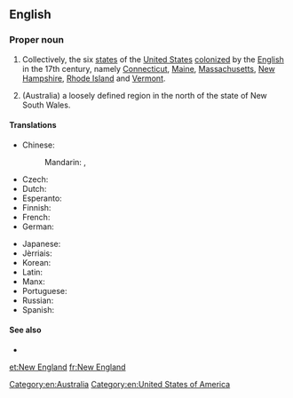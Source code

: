 ==English==

===Proper noun===
{{en-proper noun|sg=[[new|New]] [[England]]}}

# {{US}} Collectively, the six [[state]]s of the [[United States]] [[colonize]]d by the [[English]] in the 17th century, namely [[Connecticut]], [[Maine]], [[Massachusetts]], [[New Hampshire]], [[Rhode Island]] and [[Vermont]].
# (Australia) a loosely defined region in the north of the state of New South Wales.

====Translations====
{{trans-top|six states of the United States}}
* Chinese:
*: Mandarin: {{t|cmn|新英格蘭}}, {{t|cmn|新英格兰|tr=xīnyīnggélán}}
* Czech: {{t-|cs|Nová Anglie|f}}
* Dutch: {{t|nl|New England}}
* Esperanto: {{t|eo|Nov-Anglio}}
* Finnish: {{t|fi|Uusi-Englanti}}
* French: {{t+|fr|Nouvelle-Angleterre|f}}
* German: {{t-|de|Neuengland}}
{{trans-mid}}
* Japanese: {{t+|ja|ニューイングランド|tr=Nyū Ingurando}}
* Jèrriais: {{tø|roa-jer|Nouvelle Angliétèrre|f}}
* Korean: {{t-|ko|뉴잉글랜드|tr=Nyu Ingǔraentǔ|sc=Hang}}
* Latin: {{t-|la|Nova Anglia|f}}
* Manx: {{t-|gv|Sostyn Noa|xs=Manx}}
* Portuguese: {{t|pt|Nova Inglaterra|f}}
* Russian: {{t-|ru|Новая Англия|f|tr=Nóvaja Ánglija}}
* Spanish: {{t-|es|Nueva Inglaterra|f}}
{{trans-bottom}}

====See also====
* {{pedia|New England (disambiguation)|New England}}

[[Category:en:Australia]]
[[Category:en:United States of America]]

[[et:New England]]
[[fr:New England]]
